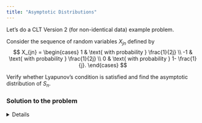 ```yaml
---
title: "Asymptotic Distributions"
---
```


Let's do a CLT Version 2 (for non-identical data) example problem. 

Consider the sequence of random variables $X_{jn}$ defined by 
$$ 
  X_{jn} = \begin{cases}
  1 & \text{ with probability } \frac{1}{2j} \\   
  -1 & \text{ with probability } \frac{1}{2j} \\   
  0 & \text{ with probability } 1- \frac{1}{j}.
  \end{cases}
$$

Verify whether Lyapunov's condition is satisfied and find the 
asymptotic distribution of $S_n$. 

:::{.callout-tip}
### Solution to the problem

<details>

Recall how the CLT V2 works: 

$X_{jn}$ is a triangular array of random variables, 
$E(X_{jn}) = 0$, $\sigma_{jn}^2 = \text{Var}{X_{jn}} < \infty$. Let $S_n = \sum_{j=1}^n X_{jn}$ and $\sigma_n^2 = \sum_{j=1}^n \sigma_{jn}^2 = \text{Var}(S_n)$. Then if for some $\delta > 0$, 
$$
\frac{\sum_{j=1}^n E(|X_{jn}|^{2+\delta})}{\sigma_n^2} \to 0, \text{ as } n \to \infty, \quad \quad (*)
$$
then $\frac{S_n}{\sigma_n} \xrightarrow d \mathcal N(0, 1)$. 

$(*)$ is known as the Lyapunov condition.

Let's start with simpler questions. What is $E(|X_{jn}|^{2+\delta})$? What is $E(|X_{jn}|)$? 
$$E(|X_{jn}|) = \frac{1}{2j} |-1| + \frac{1}{2j} |1| + \cancel{(1-\frac{1}{j})|0|} = 1/j.$$
So, 
$$E(|X_{jn}|^{2+\delta}) = \frac{1}{2j}1^{2+\delta} + \frac{1}{2j}1^{2+\delta} = 1/j.$$

What is $\sum_{j=1}^n E(|X_{jn}|^{2+\delta})$? 
$$\sum_{j=1}^n E(|X_{jn}|^{2+\delta}) = \sum_{j=1}^n \frac{1}{j} \approx \ln(n) + \gamma \approx \ln(n),$$
where $\gamma$ is the Euler-Mascheroni constant and approximation is for large $n$. 

<details open>
<summary>
Where does this approximation come from?  
</summary>

Well, one could think that $\sum_{j=1}^n \frac{1}{j}$ looks a lot like $\int_1^n \frac{1}{x} dx$, which would be $\ln(n) - \ln(1) = \ln(n)$, so we can easily imagine that $\sum_{j=1}^n \frac{1}{j}$ will be basically $\ln(n)$ with some kind of correction.

<center>
![Figure based on <https://commons.wikimedia.org/wiki/File:Integral_Test.svg>](figures/harmonic_series/harmonic_series.svg){width='80%'}
</center>
</details>

What is $\sigma_n^{2+\delta}$? What is $\sigma_n^2$? 
$$
\sigma_n^2 = \sum_{j=1}^n \sigma_{jn}^2.
$$
What is $\sigma_{jn}^2$? 
$$\sigma_{jn}^2 = \text{Var}(X_{jn}) = E([X_{jn} - E(X_{jn})]^2) = 2 \cdot \frac{1}{2j} = \frac{1}{j}.$$

$$\sigma_n^{2+\delta} = \left[ \sum_{j=1}^n \text{Var}(X_{jn})\right]^{\frac{2+\delta}{2}} = \left( \sum_{j=1}^n \frac{1}{j} \right)^{\frac{2+\delta}{2}}.$$

And hence 
$$
\frac{\sum_{j=1}^n E(|X_{jn}|^{2+\delta})}{\sigma_n^{2+\delta}} \approx \frac{\ln(n)}{(\ln(n))^{\frac{2+\delta}{2}}} \to 0 \text{ as } n \to \infty,
$$
establishing Lyapunov's condition. 

Hence 
$$
\frac{S_n}{\sigma_n} \xrightarrow d \mathcal N(0, 1). 
$$
</details>
:::